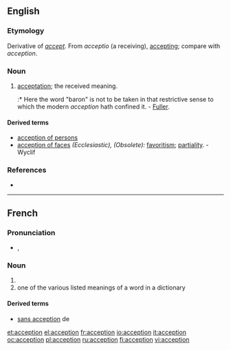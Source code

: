 ==English==

===Etymology===
Derivative of ''[[accept]]''.  From {{etyl|la}} ''acceptio'' (a receiving), [[accepting]]; compare with {{etyl|fr}} ''acception''.

===Noun===
{{en-noun}}

# {{obsolete}} [[acceptation]]; the received meaning.
#:* Here the word "baron" is not to be taken in that restrictive sense to which the modern ''acception'' hath confined it. - [[Fuller]].

====Derived terms====
* [[acception of persons]]
* [[acception of faces]] ''(Ecclesiastic), (Obsolete):'' [[favoritism]]; [[partiality]]. - Wyclif

===References===
* {{R:1913}}

----

==French==

===Pronunciation===
* {{IPA|/ak.sɛp.sjɔ̃/|lang=fr}}, {{SAMPA|/ak.sEp.sjO~/}}

===Noun===
{{fr-noun|f}}

# {{l|en|acceptation}}
# one of the various listed meanings of a word in a dictionary

====Derived terms====
* [[sans acception]] de

[[et:acception]]
[[el:acception]]
[[fr:acception]]
[[io:acception]]
[[it:acception]]
[[oc:acception]]
[[pl:acception]]
[[ru:acception]]
[[fi:acception]]
[[vi:acception]]